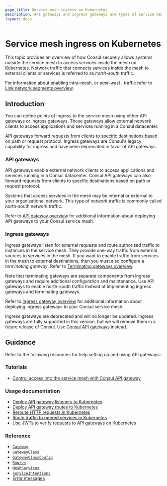 ```yaml
---
page_title: Service mesh ingress on Kubernetes
description: API gateways and ingress gateways are types of service mesh proxies that you can use to securely allow systems outside the Consul service mesh to access services in the mesh. Learn how API and ingress gateways can help you enable access to services registered by Consul on Kubernetes.
layout: docs
---
```


# Service mesh ingress on Kubernetes

This topic provides an overview of how Consul securely allows systems outside the service mesh to access services inside the mesh on Kubernetes. Network traffic that connects services inside the mesh to external clients or services is referred to as _north-south_ traffic.

For information about enabling intra-mesh, or _east-west_ , traffic refer to [Link network segments overview](/consul/docs/link).

## Introduction

You can define points of ingress to the service mesh using either API gateways or ingress gateways. These gateways allow external network clients to access applications and services running in a Consul datacenter.

API gateways forward requests from clients to specific destinations based on path or request protocol. Ingress gateways are Consul's legacy capability for ingress and have been deprecated in favor of API gateways.

### API gateways

API gateways enable external network clients to access applications and services running in a Consul datacenter. Consul API gateways can also forward requests from clients to specific destinations based on path or request protocol.

Systems that access services in the mesh may be internal or external to your organizational network. This type of network traffic is commonly called north-south network traffic.

Refer to [API gateway overview](/consul/docs/access/api-gateway) for additional information about deploying API gateways to your Consul service mesh.

### Ingress gateways

Ingress gateways listen for external requests and route authorized traffic to instances in the service mesh. They provide one-way traffic from external sources to services in the mesh. If you want to enable traffic from services in the mesh to external destinations, then you must also configure a _terminating gateway_.  Refer to [Terminating gateways overview](/consul/docs/register/external/terminating-gateway).

Note that terminating gateways are separate components from ingress gateways and require additional configuration and maintenance. Use API gateways to enable north-south traffic Instead of implementing ingress gateways and terminating gateways.

Refer to [Ingress gateway overview](/consul/docs/access/ingress-gateway) for additional information about deploying ingress gateways to your Consul service mesh.

<Note>

Ingress gateways are deprecated and will no longer be updated. Ingress gateways are fully supported in this version, but we will remove them in a future release of Consul. Use [Consul API gateways](/access/api-gateway) instead.

</Note>

## Guidance

Refer to the following resources for help setting up and using API gateways:

### Tutorials

- [Control access into the service mesh with Consul API gateway](/consul/tutorials/developer-mesh/kubernetes-api-gateway)

### Usage documentation

- [Deploy API gateway listeners to Kubernetes](/consul/docs/access/api-gateway/deploy-listener/k8s)
- [Deploy API gateway routes to Kubernetes](/consul/docs/access/api-gateway/define-route/k8s)
- [Reroute HTTP requests in Kubernetes](/consul/docs/access/api-gateway/define-route/k8s-reroute-traffic)
- [Route traffic to peered services in Kubernetes](/consul/docs/access/api-gateway/define-route/k8s-route-peered)
- [Use JWTs to verify requests to API gateways on Kubernetes](/consul/docs/access/api-gateway/secure-traffic/k8s-jwt)

### Reference

- [`Gateway`](/consul/docs/reference/k8s/api-gateway/gateway)
- [`GatewayClass`](/consul/docs/reference/k8s/api-gateway/gatewayclass)
- [`GatewayClassConfig`](/consul/docs/reference/k8s/api-gateway/gatewayclassconfig) 
- [`Routes`](/consul/docs/reference/k8s/api-gateway/routes)
- [`MeshServices`](/consul/docs/reference/k8s/api-gateway/meshservices)
- [`ServiceIntentions`](/consul/docs/reference/config-entry/service-intentions) 
- [Error messages](/consul/docs/common-error-messages/api-gateway)